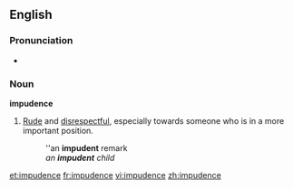 ==English==

===Pronunciation===
*{{audio|en-us-impudent.ogg|Audio (US)}}

===Noun===
'''impudence'''
#[[rude|Rude]] and [[disrespectful]], especially towards someone who is in a more important position.
#: ''an '''impudent''' remark
#:''an '''impudent''' child''

[[et:impudence]]
[[fr:impudence]]
[[vi:impudence]]
[[zh:impudence]]